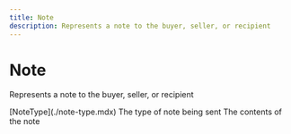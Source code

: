 ```yaml
---
title: Note
description: Represents a note to the buyer, seller, or recipient
---
```


Note
===============================================
Represents a note to the buyer, seller, or recipient

<Reference>
  <Field name="type" nullable={true}>
    <Type>
      [NoteType](./note-type.mdx)
    </Type>
    <Description>
      The type of note being sent
    </Description>
  </Field>
  <Field name="text" type="string" nullable={true}>
    <Description>
      The contents of the note
    </Description>
  </Field>
</Reference>